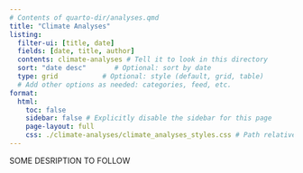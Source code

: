 ```yaml
---
# Contents of quarto-dir/analyses.qmd
title: "Climate Analyses"
listing:
  filter-ui: [title, date]
  fields: [date, title, author]
  contents: climate-analyses # Tell it to look in this directory
  sort: "date desc"       # Optional: sort by date
  type: grid           # Optional: style (default, grid, table)
  # Add other options as needed: categories, feed, etc.
format:
  html:
    toc: false
    sidebar: false # Explicitly disable the sidebar for this page
    page-layout: full
    css: ./climate-analyses/climate_analyses_styles.css # Path relative to this qmd file
---
```


SOME DESRIPTION TO FOLLOW

